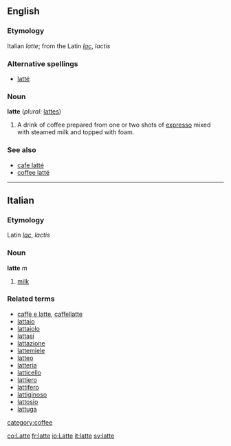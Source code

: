 ==English==

===Etymology===
Italian ''latte''; from the Latin ''[[lac]]'', ''lactis''

===Alternative spellings===
*[[latté]]

===Noun===
'''latte'''  (''plural:'' [[lattes]])
#A drink of coffee prepared from one or two shots of [[expresso]] mixed with steamed milk and topped with foam.  <!--Isn't it topped with whipped cream?-->

===See also===
*[[cafe latté]]
*[[coffee latté]]

----
==Italian==
===Etymology===
Latin ''[[lac]]'', ''lactis''
===Noun===
'''latte''' ''m''

#[[milk]]

===Related terms===
*[[caffè e latte]], [[caffellatte]]
*[[lattaio]]
*[[lattaiolo]]
*[[lattasi]]
*[[lattazione]]
*[[lattemiele]]
*[[latteo]]
*[[latteria]]
*[[latticello]]
*[[lattiero]]
*[[lattifero]]
*[[lattiginoso]]
*[[lattosio]]
*[[lattuga]]

[[category:coffee]]

[[co:Latte]]
[[fr:latte]]
[[io:Latte]]
[[it:latte]]
[[sv:latte]]